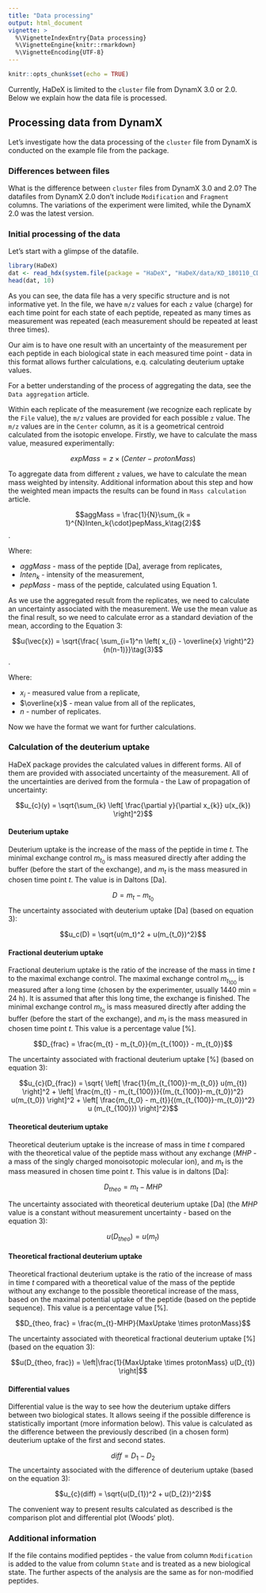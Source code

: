 ```yaml
---
title: "Data processing"
output: html_document
vignette: >
  %\VignetteIndexEntry{Data processing}
  %\VignetteEngine{knitr::rmarkdown}
  %\VignetteEncoding{UTF-8}
---
```


```r
knitr::opts_chunk$set(echo = TRUE)
```

<!-- Currently, HaDeX is limited to the `cluster` file from DynamX 3.0 or 2.0 and `tables` file from HDeXaminer. Each data file type needs a different way of processing, as explained below. -->

Currently, HaDeX is limited to the `cluster` file from DynamX 3.0 or 2.0. Below we explain how the data file is processed. 

## Processing data from DynamX

Let's investigate how the data processing of the `cluster` file from DynamX is conducted on the example file from the package.

### Differences between files

What is the difference between `cluster` files from DynamX 3.0 and 2.0?
The datafiles from DynamX 2.0 don't include `Modification` and  `Fragment` columns. The variations of the experiment were limited, while the DynamX 2.0 was the latest version. 

### Initial processing of the data 

Let's start with a glimpse of the datafile. 

```r
library(HaDeX)
dat <- read_hdx(system.file(package = "HaDeX", "HaDeX/data/KD_180110_CD160_HVEM.csv"))
head(dat, 10)
```

As you can see, the data file has a very specific structure and is not informative yet. In the file, we have `m/z` values for each `z` value (charge) for each time point for each state of each peptide, repeated as many times as measurement was repeated (each measurement should be repeated at least three times). 

<!-- The process of measurement and the basics of HDX experiment is described in `Basics of the HDX-MS` article. -->

Our aim is to have one result with an uncertainty of the measurement per each peptide in each biological state in each measured time point - data in this format allows further calculations, e.q. calculating deuterium uptake values.

For a better understanding of the process of aggregating the data, see the `Data aggregation` article.

Within each replicate of the measurement (we recognize each replicate by the `File` value), the `m/z` values are provided for each possible `z` value. The `m/z` values are in the `Center` column, as it is a geometrical centroid calculated from the isotopic envelope. Firstly, we have to calculate the mass value, measured experimentally:

$$expMass = z \times (Center-protonMass)\tag{1}$$
<!-- The value is reduced by ... because ... -->

To aggregate data from different `z` values, we have to calculate the mean mass weighted by intensity. Additional information about this step and how the weighted mean impacts the results can be found in `Mass calculation` article. 

$$aggMass = \frac{1}{N}\sum_{k = 1}^{N}Inten_k{\cdot}pepMass_k\tag{2}$$.

Where:

* $aggMass$ - mass of the peptide [Da], average from replicates,
* $Inten_k$ - intensity of the measurement,
* $pepMass$ - mass of the peptide, calculated using Equation 1.

As we use the aggregated result from the replicates, we need to calculate an uncertainty associated with the measurement. We use the mean value as the final result, so we need to calculate error as a standard deviation of the mean, according to the Equation 3:

$$u(\vec{x}) = \sqrt{\frac{ \sum_{i=1}^n \left( x_{i} - \overline{x} \right)^2}{n(n-1)}}\tag{3}$$.

Where:

* $x_{i}$ - measured value from a replicate,
* $\overline{x}$ - mean value from all of the replicates,
* $n$ - number of replicates.

Now we have the format we want for further calculations.

### Calculation of the deuterium uptake

HaDeX package provides the calculated values in different forms. All of them are provided with associated uncertainty of the measurement. All of the uncertainties are derived from the formula - the Law of propagation of uncertainty:

$$u_{c}(y) = \sqrt{\sum_{k} \left[ \frac{\partial y}{\partial x_{k}} u(x_{k}) \right]^2}$$

#### Deuterium uptake

Deuterium uptake is the increase of the mass of the peptide in time $t$. The minimal exchange control $m_{t_0}$ is mass measured directly after adding the buffer (before the start of the exchange), and $m_t$ is the mass measured in chosen time point $t$. The value is in Daltons [Da].

$$D = m_{t} - m_{t_0}$$
The uncertainty associated with deuterium uptake [Da] (based on equation 3):

$$u_c(D) = \sqrt{u(m_t)^2 + u(m_{t_0})^2}$$

#### Fractional deuterium uptake

Fractional deuterium uptake is the ratio of the increase of the mass in time $t$ to the maximal exchange control. The maximal exchange control $m_{t_{100}}$ is measured after a long time (chosen by the experimenter, usually 1440 min = 24 h). It is assumed that after this long time, the exchange is finished. The minimal exchange control $m_{t_0}$ is mass measured directly after adding the buffer (before the start of the exchange), and $m_t$ is the mass measured in chosen time point $t$. This value is a percentage value [%]. 

$$D_{frac} = \frac{m_{t} - m_{t_0}}{m_{t_{100}} - m_{t_0}}$$

The uncertainty associated with fractional deuterium uptake [%] (based on equation 3):

$$u_{c}(D_{frac}) = \sqrt{ \left[ 
\frac{1}{m_{t_{100}}-m_{t_0}} u(m_{t}) \right]^2 + 
\left[ \frac{m_{t} - m_{t_{100}}}{(m_{t_{100}}-m_{t_0})^2} u(m_{t_0}) \right]^2 + 
\left[ \frac{m_{t_0} - m_{t}}{(m_{t_{100}}-m_{t_0})^2} u (m_{t_{100}}) \right]^2}$$

#### Theoretical deuterium uptake

Theoretical deuterium uptake is the increase of mass in time $t$ compared with the theoretical value of the peptide mass without any exchange ($MHP$ - a mass of the singly charged monoisotopic molecular ion), and $m_t$ is the mass measured in chosen time point $t$. This value is in daltons [Da]:

$$D_{theo} = m_{t} - MHP$$

The uncertainty associated with theoretical deuterium uptake [Da] (the $MHP$ value is a constant without measurement uncertainty - based on the equation 3):

$$u(D_{theo}) = u(m_t)$$

#### Theoretical fractional deuterium uptake

Theoretical fractional deuterium uptake is the ratio of the increase of mass in time $t$ compared with a theoretical value of the mass of the peptide without any exchange to the possible theoretical increase of the mass, based on the maximal potential uptake of the peptide (based on the peptide sequence). This value is a percentage value [%].

$$D_{theo, frac} = \frac{m_{t}-MHP}{MaxUptake \times protonMass}$$

The uncertainty associated with theoretical fractional deuterium uptake [%] (based on the equation 3):

$$u(D_{theo, frac}) = \left|\frac{1}{MaxUptake \times protonMass} u(D_{t}) \right|$$

#### Differential values

Differential value is the way to see how the deuterium uptake differs between two biological states. It allows seeing if the possible difference is statistically important (more information below). This value is calculated as the difference between the previously described (in a chosen form) deuterium uptake of the first and second states. 

$$diff = D_{1} - D_{2}$$
The uncertainty associated with the difference of deuterium uptake (based on the equation 3):

$$u_{c}(diff) = \sqrt{u(D_{1})^2 + u(D_{2})^2}$$

The convenient way to present results calculated as described is the comparison plot and differential plot (Woods' plot).

### Additional information 

If the file contains modified peptides - the value from column `Modification` is added to the value from column `State` and is treated as a new biological state. The further aspects of the analysis are the same as for non-modified peptides.

<!-- ## Processing data from HDeXaminer -->
<!-- TO BE WRITTEN -->